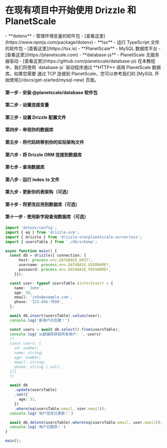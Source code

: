 
<Breadcrumbs/>

# 在现有项目中开始使用 Drizzle 和 PlanetScale

<Prerequisites>  
  - **dotenv** - 管理环境变量的软件包 - [查看这里](https://www.npmjs.com/package/dotenv)
  - **tsx** - 运行 TypeScript 文件的软件包 - [查看这里](https://tsx.is)
  - **PlanetScale** - MySQL 数据库平台 - [查看这里](https://planetscale.com)
  - **database-js** - PlanetScale 无服务器驱动 - [查看这里](https://github.com/planetscale/database-js)
</Prerequisites>

<Callout title='重要' type='warning'>
在本教程中，我们将使用 `database-js` 驱动程序通过 **HTTP** 调用 PlanetScale 数据库。如果您需要
通过 TCP 连接到 PlanetScale，您可以参考我们的 [MySQL 开始使用](/docs/get-started/mysql-new) 页面。
</Callout>

<FileStructure/>

#### 第一步 - 安装 **@planetscale/database** 软件包

<InstallPackages lib='@planetscale/database'/>

#### 第二步 - 设置连接变量

<SetupEnv env_variable='DATABASE_URL' />

#### 第三步 - 设置 Drizzle 配置文件

<SetupConfig dialect='mysql' env_variable='DATABASE_URL'/>

#### 第四步 - 审视你的数据库

<IntrospectMySQL/>

#### 第五步 - 将代码转移到你的实际架构文件

<TransferCode/>

#### 第六步 - 将 Drizzle ORM 连接到数据库

<ConnectPlanetScale/>

#### 第七步 - 查询数据库

<QueryPlanetScale />

#### 第八步 - 运行 index.ts 文件

<RunFile/>

#### 第九步 - 更新你的表架构（可选）

<UpdateSchema/>

#### 第十步 - 将更改应用到数据库（可选）

<ApplyChanges/>

#### 第十一步 - 使用新字段查询数据库（可选）

```typescript copy filename="src/index.ts"
import 'dotenv/config';
import { eq } from 'drizzle-orm';
import { drizzle } from 'drizzle-orm/planetscale-serverless';
import { usersTable } from './db/schema';

async function main() {
  const db = drizzle({ connection: {
      host: process.env.DATABASE_HOST!,
      username: process.env.DATABASE_USERNAME!,
      password: process.env.DATABASE_PASSWORD!,
    }});

  const user: typeof usersTable.$inferInsert = {
    name: 'John',
    age: 30,
    email: 'john@example.com',
    phone: '123-456-7890',
  };

  await db.insert(usersTable).values(user);
  console.log('新用户已创建！')

  const users = await db.select().from(usersTable);
  console.log('从数据库获取所有用户: ', users)
  /*
  const users: {
    id: number;
    name: string;
    age: number;
    email: string;
    phone: string | null;
  }[]
  */

  await db
    .update(usersTable)
    .set({
      age: 31,
    })
    .where(eq(usersTable.email, user.email));
  console.log('用户信息已更新！')

  await db.delete(usersTable).where(eq(usersTable.email, user.email));
  console.log('用户已删除！')
}

main();
```